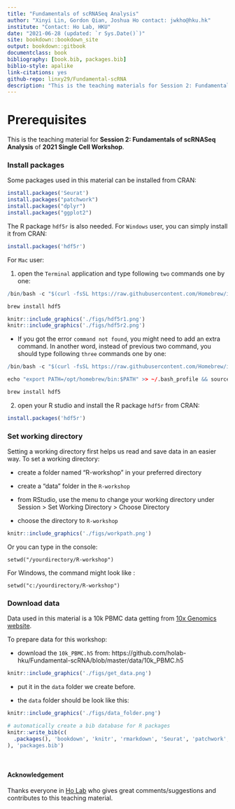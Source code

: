 ```yaml
--- 
title: "Fundamentals of scRNASeq Analysis"
author: "Xinyi Lin, Gordon Qian, Joshua Ho contact: jwkho@hku.hk"
institute: "Contact: Ho Lab, HKU"
date: "2021-06-28 (updated: `r Sys.Date()`)"
site: bookdown::bookdown_site
output: bookdown::gitbook
documentclass: book
bibliography: [book.bib, packages.bib]
biblio-style: apalike
link-citations: yes
github-repo: linxy29/Fundamental-scRNA
description: "This is the teaching materials for Session 2: Fundamentals of scRNASeq Analysis of 2021 Single Cell Workshop"
---
```


# Prerequisites {-}

This is the teaching material for **Session 2: Fundamentals of scRNASeq Analysis** of **2021 Single Cell Workshop**.

### Install packages {-}

Some packages used in this material can be installed from CRAN:

```r
install.packages('Seurat')
install.packages("patchwork")
install.packages("dplyr")
install.packages("ggplot2")
```

The R package `hdf5r` is also needed. For `Windows` user, you can simply install it from CRAN:

```r
install.packages('hdf5r')
```

For `Mac` user:

1. open the `Terminal` application and type following `two` commands one by one:

```r
/bin/bash -c "$(curl -fsSL https://raw.githubusercontent.com/Homebrew/install/HEAD/install.sh)"

brew install hdf5
```

```r
knitr::include_graphics('./figs/hdf5r1.png')
knitr::include_graphics('./figs/hdf5r2.png')
```

* If you got the error `command not found`, you might need to add an extra command. In another word, instead of previous two command, you should type following `three` commands one by one:

```r
/bin/bash -c "$(curl -fsSL https://raw.githubusercontent.com/Homebrew/install/HEAD/install.sh)"

echo "export PATH=/opt/homebrew/bin:$PATH" >> ~/.bash_profile && source ~/.bash_profile

brew install hdf5
```

2. open your R studio and install the R package `hdf5r` from CRAN:

```r
install.packages('hdf5r')
```

### Set working directory {-}

Setting a working directory first helps us read and save data in an easier way. To set a working directory:

* create a folder named “R-workshop” in your preferred directory

* create a “data” folder in the `R-workshop`

* from RStudio, use the menu to change your working directory under Session > Set Working Directory > Choose Directory

* choose the directory to `R-workshop`

```r
knitr::include_graphics('./figs/workpath.png')
```

Or you can type in the console:
```
setwd("/yourdirectory/R-workshop")
```
For Windows, the command might look like :
```
setwd("c:/yourdirectory/R-workshop")
```

### Download data {-}

Data used in this material is a 10k PBMC data getting from [10x Genomics website](https://support.10xgenomics.com/single-cell-gene-expression/datasets). 

To prepare data for this workshop:

* download the `10k_PBMC.h5` from: https://github.com/holab-hku/Fundamental-scRNA/blob/master/data/10k_PBMC.h5

```r
knitr::include_graphics('./figs/get_data.png')
```

* put it in the `data` folder we create before.

* the `data` folder should be look like this:

```r
knitr::include_graphics('./figs/data_folder.png')
```

```r
# automatically create a bib database for R packages
knitr::write_bib(c(
  .packages(), 'bookdown', 'knitr', 'rmarkdown', 'Seurat', 'patchwork', 'dplyr', 'ggplot2'
), 'packages.bib')
```

<br/>

#### Acknowledgement {-}

Thanks everyone in [Ho Lab](https://holab-hku.github.io/) who gives great comments/suggestions and contributes to this teaching material.
